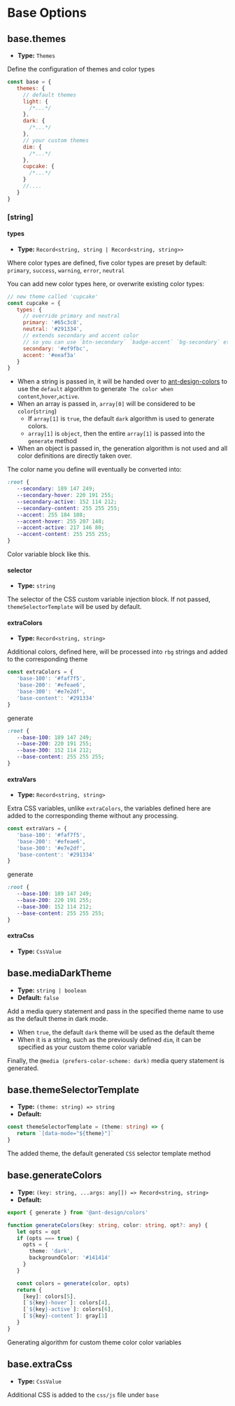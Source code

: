 # Base Options

## base.themes

- **Type:** `Themes`

Define the configuration of themes and color types

```js
const base = {
   themes: {
     // default themes
     light: {
       /*...*/
     },
     dark: {
       /*...*/
     },
     // your custom themes
     dim: {
       /*...*/
     },
     cupcake: {
       /*...*/
     }
     //....
   }
}
```

### [string]

#### types

- **Type:** `Record<string, string | Record<string, string>>`

Where color types are defined, five color types are preset by default: `primary`, `success`, `warning`, `error`, `neutral`

You can add new color types here, or overwrite existing color types:

```js
// new theme called 'cupcake'
const cupcake = {
   types: {
     // override primary and neutral
     primary: '#65c3c8',
     neutral: '#291334',
     // extends secondary and accent color
     // so you can use `btn-secondary` `badge-accent` `bg-secondary` etc...
     secondary: '#ef9fbc',
     accent: '#eeaf3a'
   }
}
```

- When a string is passed in, it will be handed over to [ant-design-colors](https://github.com/ant-design/ant-design-colors) to use the `default` algorithm to generate` The color when content`,`hover`,`active`.
- When an array is passed in, `array[0]` will be considered to be `color`(`string`)
   - If `array[1]` is `true`, the default `dark` algorithm is used to generate colors.
   - `array[1]` is `object`, then the entire `array[1]` is passed into the `generate` method
- When an object is passed in, the generation algorithm is not used and all color definitions are directly taken over.

The color name you define will eventually be converted into:

```css
:root {
   --secondary: 189 147 249;
   --secondary-hover: 220 191 255;
   --secondary-active: 152 114 212;
   --secondary-content: 255 255 255;
   --accent: 255 184 108;
   --accent-hover: 255 207 148;
   --accent-active: 217 146 80;
   --accent-content: 255 255 255;
}
```

Color variable block like this.

#### selector

- **Type:** `string`

The selector of the CSS custom variable injection block. If not passed, `themeSelectorTemplate` will be used by default.

#### extraColors

- **Type:** `Record<string, string>`

Additional colors, defined here, will be processed into `rbg` strings and added to the corresponding theme

```js
const extraColors = {
   'base-100': '#faf7f5',
   'base-200': '#efeae6',
   'base-300': '#e7e2df',
   'base-content': '#291334'
}
```

generate

```css
:root {
   --base-100: 189 147 249;
   --base-200: 220 191 255;
   --base-300: 152 114 212;
   --base-content: 255 255 255;
}
```

#### extraVars

- **Type:** `Record<string, string>`

Extra CSS variables, unlike `extraColors`, the variables defined here are added to the corresponding theme without any processing.

```js
const extraVars = {
   'base-100': '#faf7f5',
   'base-200': '#efeae6',
   'base-300': '#e7e2df',
   'base-content': '#291334'
}
```

generate

```css
:root {
   --base-100: 189 147 249;
   --base-200: 220 191 255;
   --base-300: 152 114 212;
   --base-content: 255 255 255;
}
```

#### extraCss

- **Type:** `CssValue`

## base.mediaDarkTheme

- **Type:** `string | boolean`
- **Default:** `false`

Add a media query statement and pass in the specified theme name to use as the default theme in dark mode.

- When `true`, the default `dark` theme will be used as the default theme
- When it is a string, such as the previously defined `dim`, it can be specified as your custom theme color variable

Finally, the `@media (prefers-color-scheme: dark)` media query statement is generated.

## base.themeSelectorTemplate

- **Type:** `(theme: string) => string`
- **Default:**

```ts
const themeSelectorTemplate = (theme: string) => {
   return `[data-mode="${theme}"]`
}
```

The added theme, the default generated `CSS` selector template method

## base.generateColors

- **Type:** `(key: string, ...args: any[]) => Record<string, string>`
- **Default:**

```ts
export { generate } from '@ant-design/colors'

function generateColors(key: string, color: string, opt?: any) {
   let opts = opt
   if (opts === true) {
     opts = {
       theme: 'dark',
       backgroundColor: '#141414'
     }
   }

   const colors = generate(color, opts)
   return {
     [key]: colors[5],
     [`${key}-hover`]: colors[4],
     [`${key}-active`]: colors[6],
     [`${key}-content`]: gray[1]
   }
}
```

Generating algorithm for custom theme color color variables

## base.extraCss

- **Type:** `CssValue`

Additional CSS is added to the `css/js` file under `base`